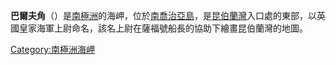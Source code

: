 {{Coord|54|14|S|36|24|W|source:GNIS|display=title}}

'''巴爾夫角'''（{{lang-en|Barff Point}}）是[[南極洲|南極洲]]的海岬，位於[[南喬治亞島|南喬治亞島]]，是[[昆伯蘭灣|昆伯蘭灣]]入口處的東部，以英國皇家海軍上尉命名，該名上尉在薩福號船長的協助下繪畫昆伯蘭灣的地圖。

{{Antarctica-geo-stub}}
[[Category:南極洲海岬|Category:南極洲海岬]]